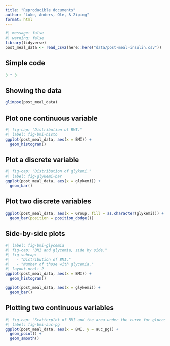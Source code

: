 ```yaml
---
title: "Reproducible documents"
author: "Luke, Anders, Ole, & Ziping"
format: html
---
```


```r
#| message: false
#| warning: false
library(tidyverse)
post_meal_data <- read_csv2(here::here("data/post-meal-insulin.csv"))
```

## Simple code

```r
3 * 3
```

## Showing the data

```r
glimpse(post_meal_data)
```

## Plot one continuous variable

```r
#| fig-cap: "Distribution of BMI."
#| label: fig-bmi-histo
ggplot(post_meal_data, aes(x = BMI)) +
  geom_histogram()
```

## Plot a discrete variable

```r
#| fig-cap: "Distribution of glykemi."
#| label: fig-glykemi-bar
ggplot(post_meal_data, aes(x = glykemi)) +
  geom_bar()
```

## Plot two discrete variables

```r
ggplot(post_meal_data, aes(x = Group, fill = as.character(glykemi))) +
  geom_bar(position = position_dodge())
```

## Side-by-side plots

```r
#| label: fig-bmi-glycemia
#| fig-cap: "BMI and glycemia, side by side."
#| fig-subcap:
#|   - "Distribution of BMI."
#|   - "Number of those with glycemia."
#| layout-ncol: 2
ggplot(post_meal_data, aes(x = BMI)) +
  geom_histogram()

ggplot(post_meal_data, aes(x = glykemi)) +
  geom_bar()
```

## Plotting two continuous variables

```r
#| fig-cap: "Scatterplot of BMI and the area under the curve for glucose."
#| label: fig-bmi-auc-pg
ggplot(post_meal_data, aes(x = BMI, y = auc_pg)) +
  geom_point() +
  geom_smooth()
```

## 
